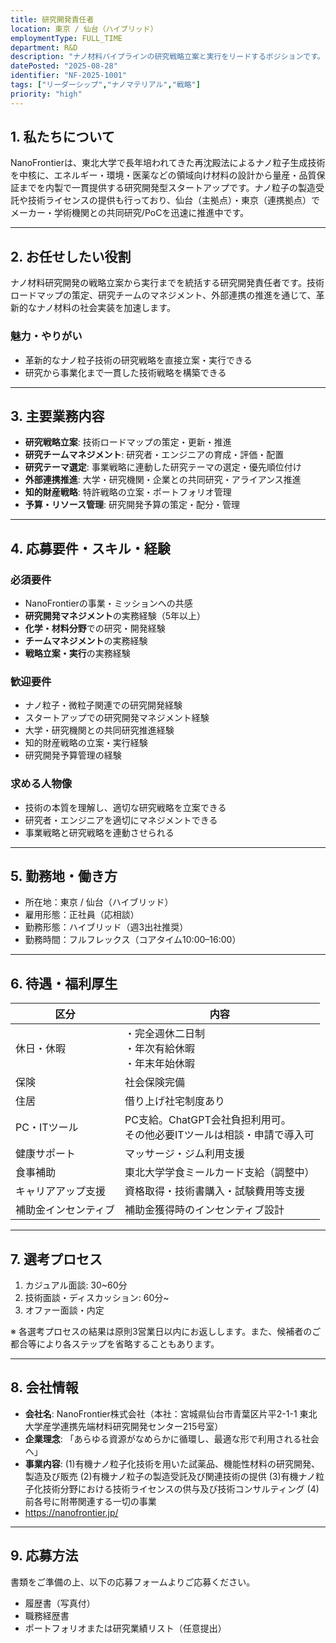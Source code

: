 ```yaml
---
title: 研究開発責任者
location: 東京 / 仙台（ハイブリッド）
employmentType: FULL_TIME
department: R&D
description: "ナノ材料パイプラインの研究戦略立案と実行をリードするポジションです。"
datePosted: "2025-08-28"
identifier: "NF-2025-1001"
tags: ["リーダーシップ","ナノマテリアル","戦略"]
priority: "high"
---
```


## 1. 私たちについて

NanoFrontierは、東北大学で長年培われてきた再沈殿法によるナノ粒子生成技術を中核に、エネルギー・環境・医薬などの領域向け材料の設計から量産・品質保証までを内製で一貫提供する研究開発型スタートアップです。ナノ粒子の製造受託や技術ライセンスの提供も行っており、仙台（主拠点）・東京（連携拠点）でメーカー・学術機関との共同研究/PoCを迅速に推進中です。

---

## 2. **お任せしたい役割**

ナノ材料研究開発の戦略立案から実行までを統括する研究開発責任者です。技術ロードマップの策定、研究チームのマネジメント、外部連携の推進を通じて、革新的なナノ材料の社会実装を加速します。

### 魅力・やりがい

- 革新的なナノ粒子技術の研究戦略を直接立案・実行できる
- 研究から事業化まで一貫した技術戦略を構築できる

---

## 3. 主要業務内容

- **研究戦略立案**: 技術ロードマップの策定・更新・推進
- **研究チームマネジメント**: 研究者・エンジニアの育成・評価・配置
- **研究テーマ選定**: 事業戦略に連動した研究テーマの選定・優先順位付け
- **外部連携推進**: 大学・研究機関・企業との共同研究・アライアンス推進
- **知的財産戦略**: 特許戦略の立案・ポートフォリオ管理
- **予算・リソース管理**: 研究開発予算の策定・配分・管理

---

## 4. 応募要件・スキル・経験

### 必須要件

- NanoFrontierの事業・ミッションへの共感
- **研究開発マネジメント**の実務経験（5年以上）
- **化学・材料分野**での研究・開発経験
- **チームマネジメント**の実務経験
- **戦略立案・実行**の実務経験

### 歓迎要件

- ナノ粒子・微粒子関連での研究開発経験
- スタートアップでの研究開発マネジメント経験
- 大学・研究機関との共同研究推進経験
- 知的財産戦略の立案・実行経験
- 研究開発予算管理の経験

### 求める人物像

- 技術の本質を理解し、適切な研究戦略を立案できる
- 研究者・エンジニアを適切にマネジメントできる
- 事業戦略と研究戦略を連動させられる

---

## 5. 勤務地・働き方

- 所在地：東京 / 仙台（ハイブリッド）
- 雇用形態：正社員（応相談）
- 勤務形態：ハイブリッド（週3出社推奨）
- 勤務時間：フルフレックス（コアタイム10:00–16:00）

---

## 6. 待遇・福利厚生

| 区分 | 内容 |
| --- | --- |
| 休日・休暇 | ・完全週休二日制<br/>・年次有給休暇<br/>・年末年始休暇 |
| 保険 | 社会保険完備 |
| 住居 | 借り上げ社宅制度あり |
| PC・ITツール | PC支給。ChatGPT会社負担利用可。<br/>その他必要ITツールは相談・申請で導入可 |
| 健康サポート | マッサージ・ジム利用支援 |
| 食事補助 | 東北大学学食ミールカード支給（調整中） |
| キャリアアップ支援 | 資格取得・技術書購入・試験費用等支援 |
| 補助金インセンティブ | 補助金獲得時のインセンティブ設計 |

---

## 7. 選考プロセス

1. カジュアル面談: 30~60分
2. 技術面談・ディスカッション: 60分~
3. オファー面談・内定

※ 各選考プロセスの結果は原則3営業日以内にお返しします。また、候補者のご都合等により各ステップを省略することもあります。

---

## 8. 会社情報

- **会社名**: NanoFrontier株式会社（本社：宮城県仙台市青葉区片平2-1-1 東北大学産学連携先端材料研究開発センター215号室）
- **企業理念**: 「あらゆる資源がなめらかに循環し、最適な形で利用される社会へ」
- **事業内容**: 
  (1)有機ナノ粒子化技術を用いた試薬品、機能性材料の研究開発、製造及び販売
  (2)有機ナノ粒子の製造受託及び関連技術の提供
  (3)有機ナノ粒子化技術分野における技術ライセンスの供与及び技術コンサルティング
  (4)前各号に附帯関連する一切の事業
- https://nanofrontier.jp/

---

## 9. 応募方法

書類をご準備の上、以下の応募フォームよりご応募ください。

- 履歴書（写真付）
- 職務経歴書
- ポートフォリオまたは研究業績リスト（任意提出）


